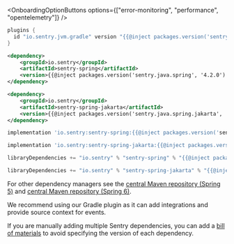 <OnboardingOptionButtons
  options={["error-monitoring", "performance", "opentelemetry"]}
/>

```groovy {tabTitle:Gradle Plugin}
plugins {
  id "io.sentry.jvm.gradle" version "{{@inject packages.version('sentry.java.android.gradle-plugin', '3.12.0') }}"
}
```

```xml {tabTitle:Maven (Spring 5)}
<dependency>
    <groupId>io.sentry</groupId>
    <artifactId>sentry-spring</artifactId>
    <version>{{@inject packages.version('sentry.java.spring', '4.2.0') }}</version>
</dependency>
```

```xml {tabTitle:Maven (Spring 6)}
<dependency>
    <groupId>io.sentry</groupId>
    <artifactId>sentry-spring-jakarta</artifactId>
    <version>{{@inject packages.version('sentry.java.spring.jakarta', '6.7.0') }}</version>
</dependency>
```

```groovy {tabTitle:Gradle (Spring 5)}
implementation 'io.sentry:sentry-spring:{{@inject packages.version('sentry.java.spring', '4.2.0') }}'
```

```groovy {tabTitle:Gradle (Spring 6)}
implementation 'io.sentry:sentry-spring-jakarta:{{@inject packages.version('sentry.java.spring.jakarta', '6.7.0') }}'
```

```scala {tabTitle: SBT (Spring 5)}
libraryDependencies += "io.sentry" % "sentry-spring" % "{{@inject packages.version('sentry.java.spring', '4.2.0') }}"
```

```scala {tabTitle: SBT (Spring 6)}
libraryDependencies += "io.sentry" % "sentry-spring-jakarta" % "{{@inject packages.version('sentry.java.spring.jakarta', '6.7.0') }}"
```

For other dependency managers see the [central Maven repository (Spring 5)](https://search.maven.org/artifact/io.sentry/sentry-spring) and [central Maven repository (Spring 6)](https://search.maven.org/artifact/io.sentry/sentry-spring-jakarta).

<Alert>

We recommend using our Gradle plugin as it can add integrations and provide source context for events.

If you are manually adding multiple Sentry dependencies, you can add a [bill of materials](/platforms/java/configuration/bill-of-materials) to avoid specifying the version of each dependency.

</Alert>
